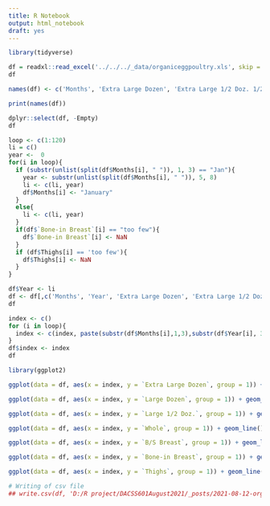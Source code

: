 ```yaml
---
title: R Notebook
output: html_notebook
draft: yes
---
```

```r
library(tidyverse)
```
```r
df = readxl::read_excel('../../../_data/organiceggpoultry.xls', skip = 4, sheet = 'Data')
df
```
```r
names(df) <- c('Months', 'Extra Large Dozen', 'Extra Large 1/2 Doz. 1/2 Dozen', 'Large Dozen', 'Large 1/2 Doz.', 'Empty', 'Whole', 'B/S Breast', 'Bone-in Breast', 'Whole Legs', 'Thighs')

print(names(df))
```
```r
dplyr::select(df, -Empty)
df
```
```r
loop <- c(1:120)
li = c()
year <-  0
for(i in loop){
  if (substr(unlist(split(df$Months[i], " ")), 1, 3) == "Jan"){
    year <- substr(unlist(split(df$Months[i], " ")), 5, 8)
    li <- c(li, year)
    df$Months[i] <- "January"
  }
  else{
    li <- c(li, year)
  }
  if(df$`Bone-in Breast`[i] == "too few"){
    df$`Bone-in Breast`[i] <- NaN
  }
  if (df$Thighs[i] == 'too few'){
    df$Thighs[i] <- NaN
  }
}
```

```r
df$Year <- li
df <- df[,c('Months', 'Year', 'Extra Large Dozen', 'Extra Large 1/2 Doz. 1/2 Dozen', 'Large Dozen', 'Large 1/2 Doz.', 'Whole', 'B/S Breast', 'Bone-in Breast', 'Whole Legs', 'Thighs')]
df
```
```r
index <- c()
for (i in loop){
  index <- c(index, paste(substr(df$Months[i],1,3),substr(df$Year[i], 3,4)))
}
df$index <- index
df
```
```r
library(ggplot2)
```

```r
ggplot(data = df, aes(x = index, y = `Extra Large Dozen`, group = 1)) + geom_line() + geom_point()
```
```r
ggplot(data = df, aes(x = index, y = `Large Dozen`, group = 1)) + geom_line() + geom_point()
```
```r
ggplot(data = df, aes(x = index, y = `Large 1/2 Doz.`, group = 1)) + geom_line() + geom_point()
```
```r
ggplot(data = df, aes(x = index, y = `Whole`, group = 1)) + geom_line() + geom_point()
```
```r
ggplot(data = df, aes(x = index, y = `B/S Breast`, group = 1)) + geom_line() + geom_point()
```
```r
ggplot(data = df, aes(x = index, y = `Bone-in Breast`, group = 1)) + geom_line() + geom_point()
```
```r
ggplot(data = df, aes(x = index, y = `Thighs`, group = 1)) + geom_line() + geom_point()
```
```r
# Writing of csv file
## write.csv(df, 'D:/R project/DACSS601August2021/_posts/2021-08-12-organic-egg-poultry-filtered_bakahria/data wrangling/organiceggpoultry_filtered.csv', row.names = FALSE)
```

